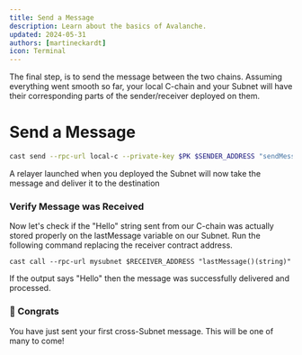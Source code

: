 ```yaml
---
title: Send a Message
description: Learn about the basics of Avalanche.
updated: 2024-05-31
authors: [martineckardt]
icon: Terminal
---
```

The final step, is to send the message between the two chains. Assuming everything went smooth so far, your local C-chain and your Subnet will have their corresponding parts of the sender/receiver deployed on them.

# Send a Message

```bash
cast send --rpc-url local-c --private-key $PK $SENDER_ADDRESS "sendMessage(address,string)" $RECEIVER_ADDRESS "Hello"
```

A relayer launched when you deployed the Subnet will now take the message and deliver it to the destination

### Verify Message was Received

Now let's check if the "Hello" string sent from our C-chain was actually stored properly on the lastMessage variable on our Subnet. Run the following command replacing the receiver contract address.
```
cast call --rpc-url mysubnet $RECEIVER_ADDRESS "lastMessage()(string)"
```

If the output says "Hello" then the message was successfully delivered and processed.

### 🎉 Congrats

You have just sent your first cross-Subnet message. This will be one of many to come!